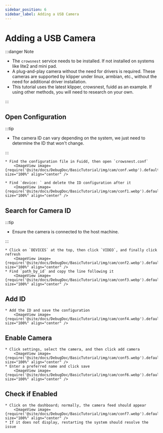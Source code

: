 ```yaml
---
sidebar_position: 6
sidebar_label: Adding a USB Camera
---
```


# Adding a USB Camera


:::danger Note

* The `crowsnest` service needs to be installed. If not installed on systems like lite2 and mini pad.
* A plug-and-play camera without the need for drivers is required. These cameras are supported by klipper under linux, armbian, etc., without the need for additional driver installation.
* This tutorial uses the latest klipper, crowsnest, fuidd as an example. If using other methods, you will need to research on your own.

:::

## Open Configuration

:::tip

* The camera ID can vary depending on the system, we just need to determine the ID that won't change.

:::

    * Find the configuration file in Fuidd, then open `crowsnest.conf`
        <ImageView image={require('@site/docs/DebugDoc/BasicTutorial/img/cam/conf.webp').default} size="100%" align="center" />

    * Find `device: ` and delete the ID configuration after it
        <ImageView image={require('@site/docs/DebugDoc/BasicTutorial/img/cam/conf1.webp').default} size="100%" align="center" />

## Search for Camera ID

:::tip

* Ensure the camera is connected to the host machine.

:::

    * Click on `DEVICES` at the top, then click `VIDEO`, and finally click refresh
        <ImageView image={require('@site/docs/DebugDoc/BasicTutorial/img/cam/conf2.webp').default} size="100%" align="center" />
    * Find `path_by_id` and copy the line following it
        <ImageView image={require('@site/docs/DebugDoc/BasicTutorial/img/cam/conf3.webp').default} size="100%" align="center" />

## Add ID

    * Add the ID and save the configuration
        <ImageView image={require('@site/docs/DebugDoc/BasicTutorial/img/cam/conf4.webp').default} size="100%" align="center" />

## Enable Camera

    * Click settings, select the camera, and then click add camera
        <ImageView image={require('@site/docs/DebugDoc/BasicTutorial/img/cam/conf5.webp').default} size="100%" align="center" />
    * Enter a preferred name and click save
        <ImageView image={require('@site/docs/DebugDoc/BasicTutorial/img/cam/conf6.webp').default} size="100%" align="center" />

## Check if Enabled

    * Click on the dashboard; normally, the camera feed should appear
        <ImageView image={require('@site/docs/DebugDoc/BasicTutorial/img/cam/conf7.webp').default} size="100%" align="center" />
    * If it does not display, restarting the system should resolve the issue
